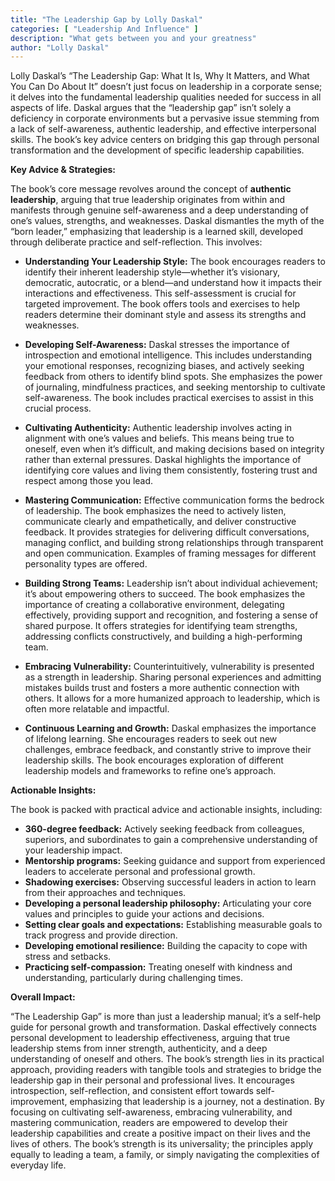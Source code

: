 ```yaml
---
title: "The Leadership Gap by Lolly Daskal"
categories: [ "Leadership And Influence" ]
description: "What gets between you and your greatness"
author: "Lolly Daskal"
---
```

Lolly Daskal's "The Leadership Gap: What It Is, Why It Matters, and What You Can Do About It" doesn't just focus on leadership in a corporate sense; it delves into the fundamental leadership qualities needed for success in all aspects of life. Daskal argues that the "leadership gap" isn't solely a deficiency in corporate environments but a pervasive issue stemming from a lack of self-awareness, authentic leadership, and effective interpersonal skills.  The book's key advice centers on bridging this gap through personal transformation and the development of specific leadership capabilities.

**Key Advice & Strategies:**

The book's core message revolves around the concept of **authentic leadership**, arguing that true leadership originates from within and manifests through genuine self-awareness and a deep understanding of one's values, strengths, and weaknesses.  Daskal dismantles the myth of the "born leader," emphasizing that leadership is a learned skill, developed through deliberate practice and self-reflection.  This involves:

* **Understanding Your Leadership Style:** The book encourages readers to identify their inherent leadership style—whether it's visionary, democratic, autocratic, or a blend—and understand how it impacts their interactions and effectiveness. This self-assessment is crucial for targeted improvement.  The book offers tools and exercises to help readers determine their dominant style and assess its strengths and weaknesses.

* **Developing Self-Awareness:**  Daskal stresses the importance of introspection and emotional intelligence. This includes understanding your emotional responses, recognizing biases, and actively seeking feedback from others to identify blind spots.  She emphasizes the power of journaling, mindfulness practices, and seeking mentorship to cultivate self-awareness.  The book includes practical exercises to assist in this crucial process.

* **Cultivating Authenticity:**  Authentic leadership involves acting in alignment with one's values and beliefs.  This means being true to oneself, even when it's difficult, and making decisions based on integrity rather than external pressures. Daskal highlights the importance of identifying core values and living them consistently, fostering trust and respect among those you lead.

* **Mastering Communication:** Effective communication forms the bedrock of leadership. The book emphasizes the need to actively listen, communicate clearly and empathetically, and deliver constructive feedback.  It provides strategies for delivering difficult conversations, managing conflict, and building strong relationships through transparent and open communication.  Examples of framing messages for different personality types are offered.

* **Building Strong Teams:**  Leadership isn't about individual achievement; it's about empowering others to succeed.  The book emphasizes the importance of creating a collaborative environment, delegating effectively, providing support and recognition, and fostering a sense of shared purpose.  It offers strategies for identifying team strengths, addressing conflicts constructively, and building a high-performing team.

* **Embracing Vulnerability:**  Counterintuitively, vulnerability is presented as a strength in leadership.  Sharing personal experiences and admitting mistakes builds trust and fosters a more authentic connection with others.  It allows for a more humanized approach to leadership, which is often more relatable and impactful.

* **Continuous Learning and Growth:**  Daskal emphasizes the importance of lifelong learning.  She encourages readers to seek out new challenges, embrace feedback, and constantly strive to improve their leadership skills.  The book encourages exploration of different leadership models and frameworks to refine one's approach.


**Actionable Insights:**

The book is packed with practical advice and actionable insights, including:

* **360-degree feedback:**  Actively seeking feedback from colleagues, superiors, and subordinates to gain a comprehensive understanding of your leadership impact.
* **Mentorship programs:**  Seeking guidance and support from experienced leaders to accelerate personal and professional growth.
* **Shadowing exercises:**  Observing successful leaders in action to learn from their approaches and techniques.
* **Developing a personal leadership philosophy:**  Articulating your core values and principles to guide your actions and decisions.
* **Setting clear goals and expectations:**  Establishing measurable goals to track progress and provide direction.
* **Developing emotional resilience:**  Building the capacity to cope with stress and setbacks.
* **Practicing self-compassion:**  Treating oneself with kindness and understanding, particularly during challenging times.


**Overall Impact:**

"The Leadership Gap" is more than just a leadership manual; it's a self-help guide for personal growth and transformation.  Daskal effectively connects personal development to leadership effectiveness, arguing that true leadership stems from inner strength, authenticity, and a deep understanding of oneself and others.  The book's strength lies in its practical approach, providing readers with tangible tools and strategies to bridge the leadership gap in their personal and professional lives.  It encourages introspection, self-reflection, and consistent effort towards self-improvement, emphasizing that leadership is a journey, not a destination.  By focusing on cultivating self-awareness, embracing vulnerability, and mastering communication, readers are empowered to develop their leadership capabilities and create a positive impact on their lives and the lives of others.  The book's strength is its universality; the principles apply equally to leading a team, a family, or simply navigating the complexities of everyday life.

